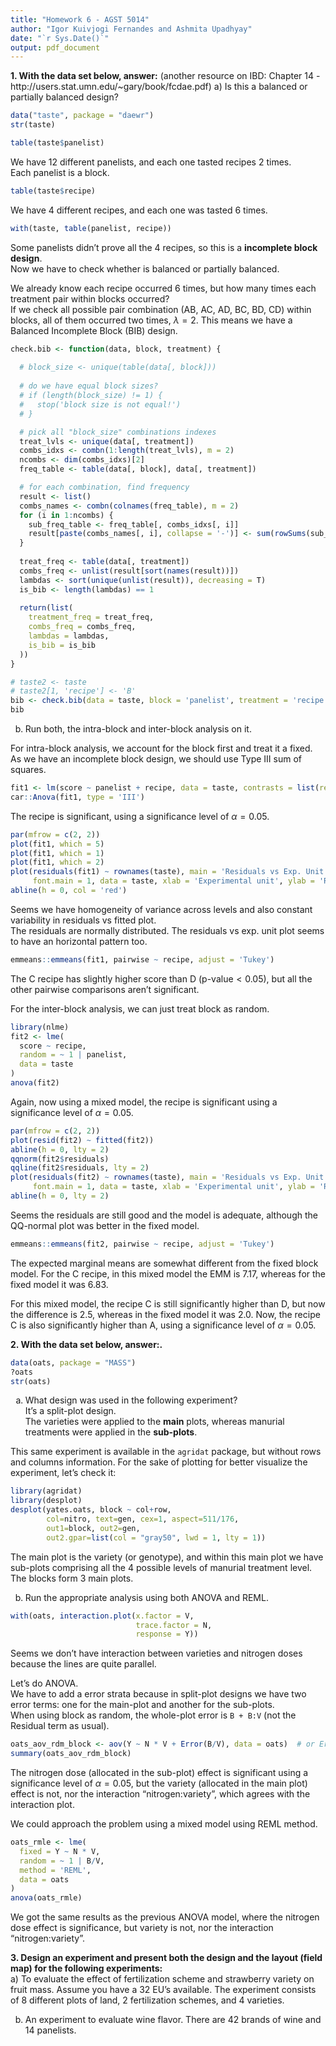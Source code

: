 ```yaml
---
title: "Homework 6 - AGST 5014"
author: "Igor Kuivjogi Fernandes and Ashmita Upadhyay"
date: "`r Sys.Date()`"
output: pdf_document
---
```



__1. With the data set below, answer:__ 
(another resource on IBD: Chapter 14 - http://users.stat.umn.edu/~gary/book/fcdae.pdf)
a) Is this a balanced or partially balanced design?  
```r
data("taste", package = "daewr")
str(taste)
```

```r
table(taste$panelist)
```

We have 12 different panelists, and each one tasted recipes 2 times.      
Each panelist is a block.   

```r
table(taste$recipe)
```

We have 4 different recipes, and each one was tasted 6 times.    

```r
with(taste, table(panelist, recipe))
```

Some panelists didn't prove all the 4 recipes, so this is a **incomplete block design**.        
Now we have to check whether is balanced or partially balanced.   

We already know each recipe occurred 6 times, but how many times each treatment pair within blocks occurred?   
If we check all possible pair combination (AB, AC, AD, BC, BD, CD) within blocks, all of them occurred two times, $\lambda = 2$. This means we have a Balanced Incomplete Block (BIB) design.    

```r
check.bib <- function(data, block, treatment) {
  
  # block_size <- unique(table(data[, block]))
  
  # do we have equal block sizes?
  # if (length(block_size) != 1) {
  #   stop('block size is not equal!')
  # }

  # pick all "block_size" combinations indexes
  treat_lvls <- unique(data[, treatment])
  combs_idxs <- combn(1:length(treat_lvls), m = 2)
  ncombs <- dim(combs_idxs)[2]
  freq_table <- table(data[, block], data[, treatment])

  # for each combination, find frequency
  result <- list()
  combs_names <- combn(colnames(freq_table), m = 2)
  for (i in 1:ncombs) {
    sub_freq_table <- freq_table[, combs_idxs[, i]]
    result[paste(combs_names[, i], collapse = '-')] <- sum(rowSums(sub_freq_table) == 2)
  }
  
  treat_freq <- table(data[, treatment])
  combs_freq <- unlist(result[sort(names(result))])
  lambdas <- sort(unique(unlist(result)), decreasing = T)
  is_bib <- length(lambdas) == 1
  
  return(list(
    treatment_freq = treat_freq,
    combs_freq = combs_freq,
    lambdas = lambdas,
    is_bib = is_bib
  ))
}

# taste2 <- taste
# taste2[1, 'recipe'] <- 'B'
bib <- check.bib(data = taste, block = 'panelist', treatment = 'recipe')
bib
```

b) Run both, the intra-block and inter-block analysis on it.   

For intra-block analysis, we account for the block first and treat it a fixed.         
As we have an incomplete block design, we should use Type III sum of squares.   
```r
fit1 <- lm(score ~ panelist + recipe, data = taste, contrasts = list(recipe = contr.sum))
car::Anova(fit1, type = 'III')
```

The recipe is significant, using a significance level of $\alpha = 0.05$.   
```r
par(mfrow = c(2, 2))
plot(fit1, which = 5)
plot(fit1, which = 1)
plot(fit1, which = 2)
plot(residuals(fit1) ~ rownames(taste), main = 'Residuals vs Exp. Unit', 
     font.main = 1, data = taste, xlab = 'Experimental unit', ylab = 'Residuals')
abline(h = 0, col = 'red')
```

Seems we have homogeneity of variance across levels and also constant variability in residuals vs fitted plot.   
The residuals are normally distributed. The residuals vs exp. unit plot seems to have an horizontal pattern too.   

```r
emmeans::emmeans(fit1, pairwise ~ recipe, adjust = 'Tukey')
```

The C recipe has slightly higher score than D ($\text{p-value} < 0.05$), but all the other pairwise
comparisons aren't significant.   

For the inter-block analysis, we can just treat block as random.   
```r
library(nlme)
fit2 <- lme(
  score ~ recipe, 
  random = ~ 1 | panelist,
  data = taste
)
anova(fit2)
```
Again, now using a mixed model, the recipe is significant using a significance level of $\alpha = 0.05$.  

```r
par(mfrow = c(2, 2))
plot(resid(fit2) ~ fitted(fit2))
abline(h = 0, lty = 2)
qqnorm(fit2$residuals)
qqline(fit2$residuals, lty = 2)
plot(residuals(fit2) ~ rownames(taste), main = 'Residuals vs Exp. Unit', 
     font.main = 1, data = taste, xlab = 'Experimental unit', ylab = 'Residuals')
abline(h = 0, lty = 2)
```

Seems the residuals are still good and the model is adequate, although the QQ-normal plot
was better in the fixed model.   

```r
emmeans::emmeans(fit2, pairwise ~ recipe, adjust = 'Tukey')
```

The expected marginal means are somewhat different from the fixed block model. For the C recipe, in this mixed model the EMM is 7.17, whereas for the fixed model it was 6.83.   

For this mixed model, the recipe C is still significantly higher than D, but now the difference is 2.5, whereas in the fixed model it was 2.0. Now, the recipe C is also significantly higher than A, using a significance level of $\alpha = 0.05$.   

__2. With the data set below, answer:.__  
```r
data(oats, package = "MASS")
?oats
str(oats)
```

a) What design was used in the following experiment?       
It's a split-plot design.   
The varieties were applied to the **main** plots, whereas manurial treatments were applied in the **sub-plots**.   

This same experiment is available in the `agridat` package, but without rows and columns information. For the sake of plotting for better visualize the experiment, let's check it:   
```r
library(agridat)
library(desplot)
desplot(yates.oats, block ~ col+row,
        col=nitro, text=gen, cex=1, aspect=511/176,
        out1=block, out2=gen, 
        out2.gpar=list(col = "gray50", lwd = 1, lty = 1))
```

The main plot is the variety (or genotype), and within this main plot we have sub-plots comprising all the 4 possible levels of
manurial treatment level. The blocks form 3 main plots.   

b) Run the appropriate analysis using both ANOVA and REML.    

```r
with(oats, interaction.plot(x.factor = V, 
                            trace.factor = N, 
                            response = Y))
```

Seems we don't have interaction between varieties and nitrogen doses because the lines are quite parallel.      

Let's do ANOVA.   
We have to add a error strata because in split-plot designs we have two error terms: one for the main-plot and another for the sub-plots.    
When using block as random, the whole-plot error is `B + B:V` (not the Residual term as usual).       
```r
oats_aov_rdm_block <- aov(Y ~ N * V + Error(B/V), data = oats)  # or Error(B + B:V)
summary(oats_aov_rdm_block)
```

The nitrogen dose (allocated in the sub-plot) effect is significant using a significance level of $\alpha = 0.05$, but the variety (allocated in the main plot) effect is not, nor the interaction "nitrogen:variety", which agrees with the interaction plot.      

We could approach the problem using a mixed model using REML method.   
```r
oats_rmle <- lme(
  fixed = Y ~ N * V,
  random = ~ 1 | B/V,
  method = 'REML',
  data = oats
)
anova(oats_rmle)
```

We got the same results as the previous ANOVA model, where the nitrogen dose effect is significance, but variety is not, nor the interaction "nitrogen:variety".   

__3. Design an experiment and present both the design and the layout (field map) for the following experiments: __  
a) To evaluate the effect of fertilization scheme and strawberry variety on fruit mass. Assume you have a 32 EU's available. The experiment consists of 8 different plots of land, 2 fertilization schemes, and 4 varieties.   

b) An experiment to evaluate wine flavor. There are 42 brands of wine and 14 panelists.